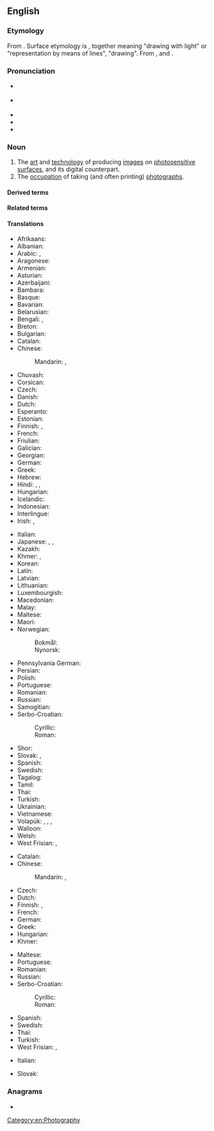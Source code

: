==English==
{{wikipedia}}

===Etymology===
From {{bor|en|fr|photographie}}. Surface etymology is {{af|en|photo-|-graphy}}, together meaning "drawing with light" or "representation by means of lines", "drawing". From {{m|grc|φωτός|pos=genitive|t=of light}}, and {{m|grc|γράφω|t=I write}}.

===Pronunciation===
* {{a|UK}} {{IPA|en|/fəˈtɒɡɹəfi/}}
* {{a|US}} {{IPA|en|/fəˈtɑɡɹəfi/}}
* {{audio|en|En-us-photography.ogg|Audio (US)}}
* {{rhymes|en|ɒɡɹəfi}}
* {{hyphenation|en|pho|tog|ra|phy}}

===Noun===
{{en-noun|-|photographies}}

# The [[art]] and [[technology]] of producing [[images]] on [[photosensitive]] [[surface]]s, and its digital counterpart.
# The [[occupation]] of taking (and often printing) [[photograph]]s.

====Derived terms====
{{col3|en
|astrophotography
|digital photography
|flash photography
|glamour photography
|telephotography
}}

====Related terms====
{{col3|en
|photographer
|photographic
|phonography
}}

====Translations====
{{trans-top|art and technology of producing images on photosensitive surfaces}}
* Afrikaans: {{t+|af|fotografie}}
* Albanian: {{t|sq|fotografia|?}}
* Arabic: {{t|ar|تَصْوِير|m}}, {{t|ar|فُوتُوغْرَافِيَّا|f|tr=futuḡrafiyyā}}
* Aragonese: {{t|an|fotografía|f}}
* Armenian: {{t+|hy|լուսանկարչություն}}
* Asturian: {{t|ast|fotografía|f}}
* Azerbaijani: {{t+|az|fotoqrafiya}}
* Bambara: {{t|bm|kɔtɛba}}
* Basque: {{t|eu|argazkigintza}}
* Bavarian: {{t|bar|Photographie|?}}
* Belarusian: {{t|be|фатагра́фія}}
* Bengali: {{t|bn|ফটোগ্রাফি}}, {{t|bn|ফটোগ্রাফী}}
* Breton: {{t|br|luc'hskeudennerezh|?}}
* Bulgarian: {{t+|bg|фотогра́фия|f}}
* Catalan: {{t+|ca|fotografia|f}}
* Chinese:
*: Mandarin: {{t+|cmn|攝影}}, {{t+|cmn|摄影|tr=shèyǐng}}
* Chuvash: {{t|cv|фотографи}}
* Corsican: {{t|co|fotugrafia|?}}
* Czech: {{t+|cs|fotografie|f}}
* Danish: {{t+|da|fotografi|n}}
* Dutch: {{t+|nl|fotografie|f}}
* Esperanto: {{t|eo|fotarto}}
* Estonian: {{t|et|fotograafia}}
* Finnish: {{t+|fi|valokuvaus}}, {{t+|fi|valokuvaaminen}}
* French: {{t+|fr|photographie|f}}
* Friulian: {{t|fur|fotografie|?}}
* Galician: {{t+|gl|fotografía|f}}
* Georgian: {{t|ka|ფოტოგრაფია}}
* German: {{t+|de|Fotografie|f}}
* Greek: {{t+|el|φωτογραφία|f}}
* Hebrew: {{t|he|צילום|m|tr=tzilém}}
* Hindi: {{t+|hi|छायाचित्र|?|tr=chāyācitr}}, {{t|hi|फ़ोटोग्राफ़ी|f}}, {{t+|hi|फोटोग्राफी|m}}
* Hungarian: {{t+|hu|fényképezés}}
* Icelandic: {{t|is|ljósmyndun|f}}
* Indonesian: {{t+|id|fotografi}}
* Interlingue: {{t+|ie|fotografie}}
* Irish: {{t|ga|grianghrafadóireacht|f}}, {{t|ga|fótagrafaíocht|f}}
{{trans-mid}}
* Italian: {{t+|it|fotografia|f}}
* Japanese: {{t|ja|写真撮影|tr=shashin satsuei}}, {{t|ja|写真術|tr=shashinjutsu}}, {{t+|ja|撮影|tr=さつえい, satsuei}}
* Kazakh: {{t+|kk|фотография}}
* Khmer: {{t|km|ឆាយាលេខន៍|tr=cʰaayaa leek}}, {{t|km|សិល្បៈថតរូប|tr=səl tʰɑɑt ruup}}
* Korean: {{t+|ko|사진술}}
* Latin: {{t|la|photographia|f}}
* Latvian: {{t|lv|fotogrāfija|f}}
* Lithuanian: {{t|lt|fotografija|f}}
* Luxembourgish: {{t|lb|Fotografie|f}}
* Macedonian: {{t|mk|фотографија|f}}
* Malay: {{t|ms|fotografi}}
* Maltese: {{t|mt|fotografija|?}}
* Maori: {{t|mi|whakaahua}}
* Norwegian:
*: Bokmål: {{t+|nb|fotografi|m}}
*: Nynorsk: {{t+|nn|fotografi|m}}
* Pennsylvania German: {{t|pdc|Pikder|?}}
* Persian: {{t+|fa|عکاسی|tr=akkâsi}}
* Polish: {{t+|pl|fotografia|f}}
* Portuguese: {{t+|pt|fotografia|f}}
* Romanian: {{t+|ro|fotografie|f}}
* Russian: {{t+|ru|фотогра́фия|f}}
* Samogitian: {{t|sgs|puortėgrapėjė|f}}
* Serbo-Croatian:
*: Cyrillic: {{t|sh|фотогра̀фија|f}}
*: Roman: {{t+|sh|fotogràfija|f}}
* Shor: {{t|cjs|соом|tr=soom}}
* Slovak: {{t|sk|fotografia|f}}, {{t|sk|snímka|f}}
* Spanish: {{t+|es|fotografía|f}}
* Swedish: {{t+|sv|fotografi|c}}
* Tagalog: {{t|tl|palanginagan}}
* Tamil: {{t+|ta|புகைப்படம்}}
* Thai: {{t|th|การถ่ายภาพ}}
* Turkish: {{t+|tr|fotoğrafçılık}}
* Ukrainian: {{t|uk|фотогра́фія|f}}
* Vietnamese: {{t+|vi|nhiếp ảnh}}
* Volapük: {{t+|vo|fotograf}}, {{qualifier|older term, obsolete}} {{t|vo|fotogaf}}, {{qualifier|older term}} {{t|vo|litamag}}, {{qualifier|color}} {{t|vo|kölafotograf}}
* Walloon: {{t+|wa|fotografeye|f}}
* Welsh: {{t+|cy|ffotograffiaeth|f}}
* West Frisian: {{t|fy|fotografy|c}}, {{t|fy|fotografie|c}}
{{trans-bottom}}

{{trans-top|occupation of taking (and often printing) photographs}}
* Catalan: {{t+|ca|fotografia|f}}
* Chinese:
*: Mandarin: {{t+|cmn|攝影}}, {{t+|cmn|摄影|tr=shèyǐng}}
* Czech: {{t|cs|fotografování|n}}
* Dutch: {{t+|nl|fotografie|f}}
* Finnish: {{t+|fi|valokuvaus}}, {{t+|fi|valokuvaaminen}}
* French: {{t+|fr|photographie|f}}
* German: {{t+|de|Fotografie|f}}
* Greek: {{t+|el|φωτογραφική|f}}
* Hungarian: {{t+|hu|fotózás}}
* Khmer: {{t|km|ថតរូប|tr=tʰɑɑt ruup}}
{{trans-mid}}
* Maltese: {{t|mt|fotografu|?}}
* Portuguese: {{t+|pt|fotografia|f}}
* Romanian: {{t+|ro|fotografia|f}}
* Russian: {{t+|ru|фотогра́фия|f}}
* Serbo-Croatian:
*: Cyrillic: {{t|sh|фотогра̀фија|f}}
*: Roman: {{t+|sh|fotogràfija|f}}
* Spanish: {{t+|es|fotografía|f}}
* Swedish: {{t+|sv|fotografering|c}}
* Thai: {{t|th|การถ่ายภาพ}}
* Turkish: {{t+|tr|fotoğrafçılık}}
* West Frisian: {{t|fy|fotografy|c}}, {{t|fy|fotografie|c}}
{{trans-bottom}}

{{checktrans-top}}
* Italian: {{t+check|it|fotografia|f}}
{{trans-mid}}
* Slovak: {{t-check|sk|fotografia|f}}
{{trans-bottom}}

===Anagrams===
* {{anagrams|en|a=aghhoopprty|phagotrophy}}

[[Category:en:Photography]]